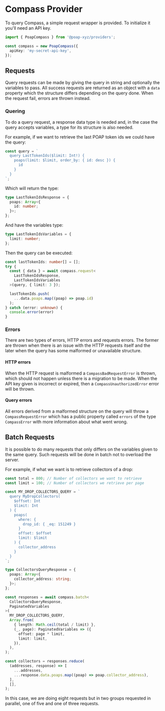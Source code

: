 # Compass Provider

To query Compass, a simple request wrapper is provided. To initialize it you'll need an API key.

```typescript
import { PoapCompass } from '@poap-xyz/providers';

const compass = new PoapCompass({
  apiKey: 'my-secret-api-key',
});
```

## Requests

Query requests can be made by giving the query in string and optionally the variables to pass. All
success requests are returned as an object with a `data` property which the structure differs
depending on the query done. When the request fail, errors are thrown instead.

### Quering

To do a query request, a response data type is needed and, in the case the query accepts variables,
a type for its structure is also needed.

For example, if we want to retrieve the last POAP token ids we could have the query:

```typescript
const query = `
  query LastTokenIds($limit: Int!) {
    poaps(limit: $limit, order_by: { id: desc }) {
      id
    }
  }
`;
```

Which will return the type:

```typescript
type LastTokenIdsResponse = {
  poaps: Array<{
    id: number;
  }>;
};
```

And have the variables type:

```typescript
type LastTokenIdsVariables = {
  limit: number;
};
```

Then the query can be executed:

```typescript
const lastTokenIds: number[] = [];
try {
  const { data } = await compass.request<
    LastTokenIdsResponse,
    LastTokenIdsVariables
  >(query, { limit: 3 });

  lastTokenIds.push(
    ...data.poaps.map((poap) => poap.id)
  );
} catch (error: unknown) {
  console.error(error)
}
```

### Errors

There are two types of errors, HTTP errors and requests errors. The former are thrown when there is
an issue with the HTTP requests itself and the later when the query has some malformed or
unavailable structure.

#### HTTP errors

When the HTTP request is malformed a `CompassBadRequestError` is thrown, which should not happen
unless there is a migration to be made. When the API key given is incorrect or expired, then a
`CompassUnauthorizedError` error will be thrown.

#### Query errors

All errors derived from a malformed structure on the query will throw a `CompassRequestError` which
has a public property called `errors` of the type `CompassError` with more information about what
went wrong.

## Batch Requests

It is possible to do many requests that only differs on the variables given to the same
query. Such requests will be done in batch not to overload the server.

For example, if what we want is to retrieve collectors of a drop:

```typescript
const total = 800; // Number of collectors we want to retrieve
const limit = 100; // Number of collectors we retrieve per page

const MY_DROP_COLLECTORS_QUERY = `
  query MyDropCollectors(
    $offset: Int
    $limit: Int
  ) {
    poaps(
      where: {
        drop_id: { _eq: 151249 }
      }
      offset: $offset
      limit: $limit
    ) {
      collector_address
    }
  }
`;

type CollectorsQueryResponse = {
  poaps: Array<{
    collector_address: string;
  }>;
};

const responses = await compass.batch<
  CollectorsQueryResponse,
  PaginatedVariables
>(
  MY_DROP_COLLECTORS_QUERY,
  Array.from(
    { length: Math.ceil(total / limit) },
    (_, page): PaginatedVariables => ({
      offset: page * limit,
      limit: limit,
    }),
  ),
);

const collectors = responses.reduce(
  (addresses, response) => [
    ...addresses,
    ...response.data.poaps.map((poap) => poap.collector_address),
  ],
  [],
);
```

In this case, we are doing eight requests but in two groups requested in parallel, one of
five and one of three requests.
